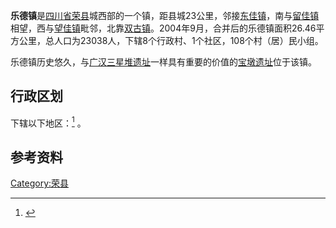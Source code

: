 {{unreferenced|time=2012-03-07T05:59:36+00:00}}
{{中国乡级行政区|51/03/21/110/000}}
'''乐德镇'''是[[四川省|四川省]][[荣县|荣县]]城西部的一个镇，距县城23公里，邻接[[东佳镇|东佳镇]]，南与[[留佳镇|留佳镇]]相望，西与[[望佳镇|望佳镇]]毗邻，北靠[[双古镇|双古镇]]。2004年9月，合并后的乐德镇面积26.46平方公里，总人口为23038人，下辖8个行政村、1个社区，108个村（居）民小组。

乐德镇历史悠久，与[[广汉|广汉]][[三星堆遗址|三星堆遗址]]一样具有重要的价值的[[宝墩遗址|宝墩遗址]]位于该镇。

== 行政区划 ==
{{PAGENAMEBASE}}下辖以下地区：<ref>{{PRC admin/ref sgc|51/03/21/110/000}}</ref>
{{PRC admin/children|51/03/21/110/000}}。

== 参考资料 ==
{{reflist}}

{{荣县行政区划}}
[[Category:荣县|Category:荣县]]